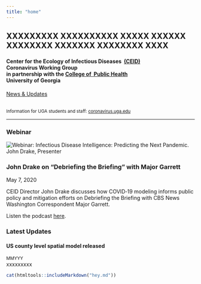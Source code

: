 ---
title: "home"
---

</div>

<!-- container-fluid main-container -->

<div class="jumbotron homepagebanner jumbotron-fluid">

<div class="container">

<!--<h1 class="display-3"></h1>-->

<h2 class="lead">

XXXXXXXXX  XXXXXXXXXX XXXXX XXXXXX XXXXXXXX XXXXXXX XXXXXXXX XXXX

</h2>

<h4 class="lead">

Center for the Ecology of Infectious Diseases  <a href="https://www.ceid.uga.edu" target="_blank">(CEID)</a> Coronavirus Working Group<br>in partnership with the <a href="https://publichealth.uga.edu/" target="_blank">College of  Public Health</a><br> University of Georgia

</h3>

<a class="btn btn-primary btn-sm" href="#news" role="button">News & Updates</a>

</h2>

<br> <small>Information for UGA students and staff: <a href="https://coronavirus.uga.edu/" target="_blank">coronavirus.uga.edu</a></small>

</p>

</div>

</div>

<hr>

<div class="container-fluid main-container" id="news">

<!-- container-fluid main-container -->

### Webinar

```{=html}
<img src="images/InfectousDiseases_Twitter_UIDP_March_2_2021.jpg"/ 
alt="Webinar: Infectious Disease Intelligence: Predicting the Next Pandemic. John Drake, Presenter">
```
### John Drake on "Debriefing the Briefing" with Major Garrett

May 7, 2020

CEID Director John Drake discusses how COVID‑19 modeling informs public policy and mitigation efforts on Debriefing the Briefing with CBS News Washington Correspondent Major Garrett.

Listen the podcast <a href="https://tinyurl.com/yc7m85ax" target="_blank">here</a>.


<!-- <a href="https://www.ceid.uga.edu/support/" target='_blank'>Support CEID</a> -->

::: card-header
### Latest Updates
:::

<!--NEWS ITEM-->

::: card
::: card-body
::: card-title
#### US county level spatial model released
:::

<p class="card-text">

<small class="card-subtitle mb-2 text-muted">MMYYY</small><br> xxxxxxxxx

</p>
<!--to get the text from the rmarkdown displayed in html-->
```{r,setup,echo=FALSE,include=TRUE, results="asis"}

cat(htmltools::includeMarkdown("hey.md"))


```
<!-- <div class="card-link"> -->

<!-- [READ MORE &rarr;](news.html#) -->

<!-- </div> -->
:::
:::


<!--- to remove the border of the box while creating the block--->
<style>
    pre {
        border: 0;
    }
</style>
